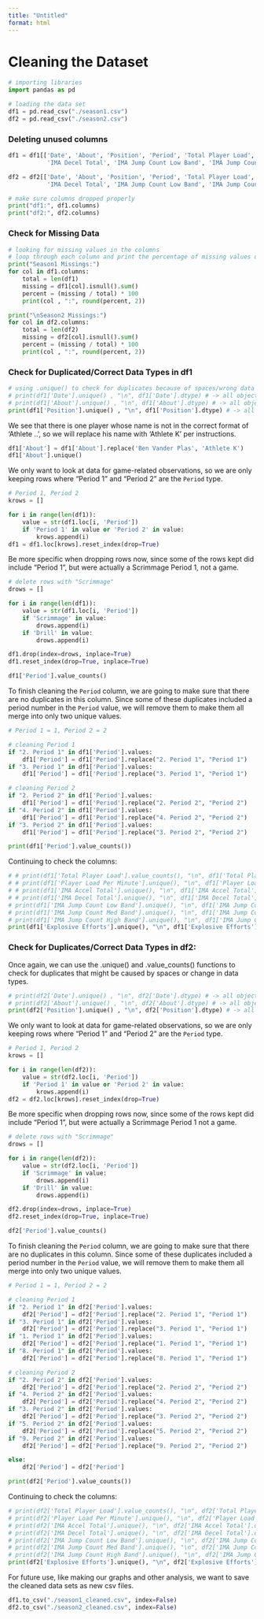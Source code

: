 ```yaml
---
title: "Untitled"
format: html
---
```


# Cleaning the Dataset
```python
# importing libraries
import pandas as pd 

# loading the data set
df1 = pd.read_csv("./season1.csv")
df2 = pd.read_csv("./season2.csv")
``` 


### Deleting unused columns
```python
df1 = df1[['Date', 'About', 'Position', 'Period', 'Total Player Load', 'Player Load Per Minute', 'IMA Accel Total', 
           'IMA Decel Total', 'IMA Jump Count Low Band', 'IMA Jump Count Med Band', 'IMA Jump Count High Band', 'Explosive Efforts']]

df2 = df2[['Date', 'About', 'Position', 'Period', 'Total Player Load', 'Player Load Per Minute', 'IMA Accel Total', 
           'IMA Decel Total', 'IMA Jump Count Low Band', 'IMA Jump Count Med Band', 'IMA Jump Count High Band', 'Explosive Efforts']]

# make sure columns dropped properly
print("df1:", df1.columns)
print("df2:", df2.columns)
```

### Check for Missing Data
```python
# looking for missing values in the columns 
# loop through each column and print the percentage of missing values of each column
print("Season1 Missings:")
for col in df1.columns:
    total = len(df1)
    missing = df1[col].isnull().sum()
    percent = (missing / total) * 100
    print(col , ":", round(percent, 2))

print("\nSeason2 Missings:")
for col in df2.columns:
    total = len(df2)
    missing = df2[col].isnull().sum()
    percent = (missing / total) * 100
    print(col , ":", round(percent, 2))
```

### Check for Duplicated/Correct Data Types in df1
```python
# using .unique() to check for duplicates because of spaces/wrong data types/etc
# print(df1['Date'].unique() , "\n", df1['Date'].dtype) # -> all objects, no duplicates
# print(df1['About'].unique() , "\n", df1['About'].dtype) # -> all objects, no duplicates
print(df1['Position'].unique() , "\n", df1['Position'].dtype) # -> all objects, no duplicates
```

We see that there is one player whose name is not in the correct format of 'Athlete ..', so we will replace his name with 'Athlete K' per instructions.

``` python
df1['About'] = df1['About'].replace('Ben Vander Plas', 'Athlete K')
df1['About'].unique()

``` 

We only want to look at data for game-related observations, so we are only keeping rows where "Period 1" and "Period 2" are the `Period` type.

```python
# Period 1, Period 2
krows = []

for i in range(len(df1)):
    value = str(df1.loc[i, 'Period'])
    if 'Period 1' in value or 'Period 2' in value:
        krows.append(i)
df1 = df1.loc[krows].reset_index(drop=True)
```

Be more specific when dropping rows now, since some of the rows kept did include "Period 1", but were actually a Scrimmage Period 1, not a game.

```python
# delete rows with "Scrimmage"
drows = []

for i in range(len(df1)):
    value = str(df1.loc[i, 'Period'])
    if 'Scrimmage' in value:
        drows.append(i)
    if 'Drill' in value:
        drows.append(i)

df1.drop(index=drows, inplace=True)
df1.reset_index(drop=True, inplace=True)

df1['Period'].value_counts()
```

To finish cleaning the `Period` column, we are going to make sure that there are no duplicates in this column. Since some of these duplicates included a period number in the `Period` value, we will remove them to make them all merge into only two unique values.

```python
# Period 1 = 1, Period 2 = 2

# cleaning Period 1
if "2. Period 1" in df1['Period'].values:
    df1['Period'] = df1['Period'].replace("2. Period 1", "Period 1")
if "3. Period 1" in df1['Period'].values:
    df1['Period'] = df1['Period'].replace("3. Period 1", "Period 1")

# cleaning Period 2
if "2. Period 2" in df1['Period'].values:
    df1['Period'] = df1['Period'].replace("2. Period 2", "Period 2")
if "4. Period 2" in df1['Period'].values:
    df1['Period'] = df1['Period'].replace("4. Period 2", "Period 2")
if "3. Period 2" in df1['Period'].values:
    df1['Period'] = df1['Period'].replace("3. Period 2", "Period 2")

print(df1['Period'].value_counts())
```

Continuing to check the columns:

```python
# # print(df1['Total Player Load'].value_counts(), "\n", df1['Total Player Load'].dtype) # -> all floats
# # print(df1['Player Load Per Minute'].unique(), "\n", df1['Player Load Per Minute'].dtype) # -> all floats w/ one decimal place
# # print(df1['IMA Accel Total'].unique(), "\n", df1['IMA Accel Total'].dtype) # -> all ints, no duplicates
# # print(df1['IMA Decel Total'].unique(), "\n", df1['IMA Decel Total'].dtype) # -> all ints, no duplicates 
# print(df1['IMA Jump Count Low Band'].unique(), "\n", df1['IMA Jump Count Low Band'].dtype) # -> all ints, no duplicates
# print(df1['IMA Jump Count Med Band'].unique(), "\n", df1['IMA Jump Count Med Band'].dtype) # -> all ints, no duplicates
# print(df1['IMA Jump Count High Band'].unique(), "\n", df1['IMA Jump Count High Band'].dtype) # -> all ints, no duplicates
print(df1['Explosive Efforts'].unique(), "\n", df1['Explosive Efforts'].dtype) # -> all ints, no duplicates
```


### Check for Duplicates/Correct Data Types in df2:
Once again, we can use the .unique() and .value_counts() functions to check for duplicates that might be caused by spaces or change in data types.

```python
# print(df2['Date'].unique() , "\n", df2['Date'].dtype) # -> all objects, no duplicates
# print(df2['About'].unique() , "\n", df2['About'].dtype) # -> all objects, no duplicates
print(df2['Position'].unique() , "\n", df2['Position'].dtype) # -> all objects, no duplicates
```

We only want to look at data for game-related observations, so we are only keeping rows where "Period 1" and "Period 2" are the `Period` type.
```python
# Period 1, Period 2
krows = []

for i in range(len(df2)):
    value = str(df2.loc[i, 'Period'])
    if 'Period 1' in value or 'Period 2' in value:
        krows.append(i)
df2 = df2.loc[krows].reset_index(drop=True)
```

Be more specific when dropping rows now, since some of the rows kept did include "Period 1", but were actually a Scrimmage Period 1 not a game. 

```python
# delete rows with "Scrimmage"
drows = []

for i in range(len(df2)):
    value = str(df2.loc[i, 'Period'])
    if 'Scrimmage' in value:
        drows.append(i)
    if 'Drill' in value:
        drows.append(i)

df2.drop(index=drows, inplace=True)
df2.reset_index(drop=True, inplace=True)

df2['Period'].value_counts()
```

To finish cleaning the `Period` column, we are going to make sure that there are no duplicates in this column. Since some of these duplicates included a period number in the `Period` value, we will remove them to make them all merge into only two unique values. 
```python
# Period 1 = 1, Period 2 = 2

# cleaning Period 1
if "2. Period 1" in df2['Period'].values:
    df2['Period'] = df2['Period'].replace("2. Period 1", "Period 1")
if "3. Period 1" in df2['Period'].values:
    df2['Period'] = df2['Period'].replace("3. Period 1", "Period 1")
if "1. Period 1" in df2['Period'].values:
    df2['Period'] = df2['Period'].replace("1. Period 1", "Period 1")
if "8. Period 1" in df2['Period'].values:
    df2['Period'] = df2['Period'].replace("8. Period 1", "Period 1")

# cleaning Period 2
if "2. Period 2" in df2['Period'].values:
    df2['Period'] = df2['Period'].replace("2. Period 2", "Period 2")
if "4. Period 2" in df2['Period'].values:
    df2['Period'] = df2['Period'].replace("4. Period 2", "Period 2")
if "3. Period 2" in df2['Period'].values:
    df2['Period'] = df2['Period'].replace("3. Period 2", "Period 2")
if "5. Period 2" in df2['Period'].values:
    df2['Period'] = df2['Period'].replace("5. Period 2", "Period 2")
if "9. Period 2" in df2['Period'].values:
    df2['Period'] = df2['Period'].replace("9. Period 2", "Period 2")

else:
    df2['Period'] = df2['Period']

print(df2['Period'].value_counts())
```

Continuing to check the columns:

```python
# print(df2['Total Player Load'].value_counts(), "\n", df2['Total Player Load'].dtype) # -> all floats
# print(df2['Player Load Per Minute'].unique(), "\n", df2['Player Load Per Minute'].dtype) # -> all floats w/ one decimal place
# print(df2['IMA Accel Total'].unique(), "\n", df2['IMA Accel Total'].dtype) # -> all ints, no duplicates
# print(df2['IMA Decel Total'].unique(), "\n", df2['IMA Decel Total'].dtype) # -> all ints, no duplicates 
# print(df2['IMA Jump Count Low Band'].unique(), "\n", df2['IMA Jump Count Low Band'].dtype) # -> all ints, no duplicates
# print(df2['IMA Jump Count Med Band'].unique(), "\n", df2['IMA Jump Count Med Band'].dtype) # -> all ints, no duplicates
# print(df2['IMA Jump Count High Band'].unique(), "\n", df2['IMA Jump Count High Band'].dtype) # -> all ints, no duplicates
print(df2['Explosive Efforts'].unique(), "\n", df2['Explosive Efforts'].dtype) # -> all ints, no duplicates
```


For future use, like making our graphs and other analysis, we want to save the cleaned data sets as new csv files. 

```python
df1.to_csv("./season1_cleaned.csv", index=False)
df2.to_csv("./season2_cleaned.csv", index=False)
``` 